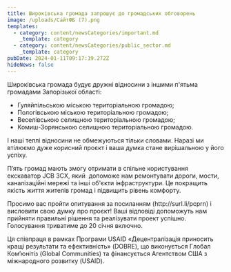 ```yaml
---
title: Широківська громада запрошує до громадських обговорень
image: /uploads/СайтФБ (7).png
templates:
  - category: content/newsCategories/important.md
    _template: category
  - category: content/newsCategories/public_sector.md
    _template: category
pubDate: 2024-01-11T09:17:19.272Z
hideNews: false
---
```


Широківська громада будує дружні відносини з іншими п'ятьма громадами Запорізької області: 

* Гуляйпільською міською територіальною громадою;
* Пологівською міською територіальною громадою;
* Веселівською селищною територіальною громадою;
* Комиш-Зорянською селищною територіальною громадою.

І наші теплі відносини не обмежуються тільки словами. Наразі ми втілюємо дуже корисний проєкт і ваша думка стане вирішальною у його успіху.

П’ять громад мають змогу отримати в спільне користування  екскаватор JCB 3CX, який  допоможе нам ремонтувати дороги, мости, каналізаційні мережі та інші об'єкти інфраструктури. Це покращить якість життя жителів громад і підвищить рівень комфорту.

Просимо вас пройти опитування за посиланням (http\://surl.li/pcprn) і висловити свою думку про проєкт! Ваші відповіді допоможуть нам прийняти правильні рішення та реалізувати проект успішно. Голосування триватиме до 20 січня включно.

Ця співпраця в рамках Програми USAID «Децентралізація приносить кращі результати та ефективність» (DOBRE), що виконується Глобал Ком’юнітіз (Global Communities) та фінансується Агентством США з міжнародного розвитку (USAID).






